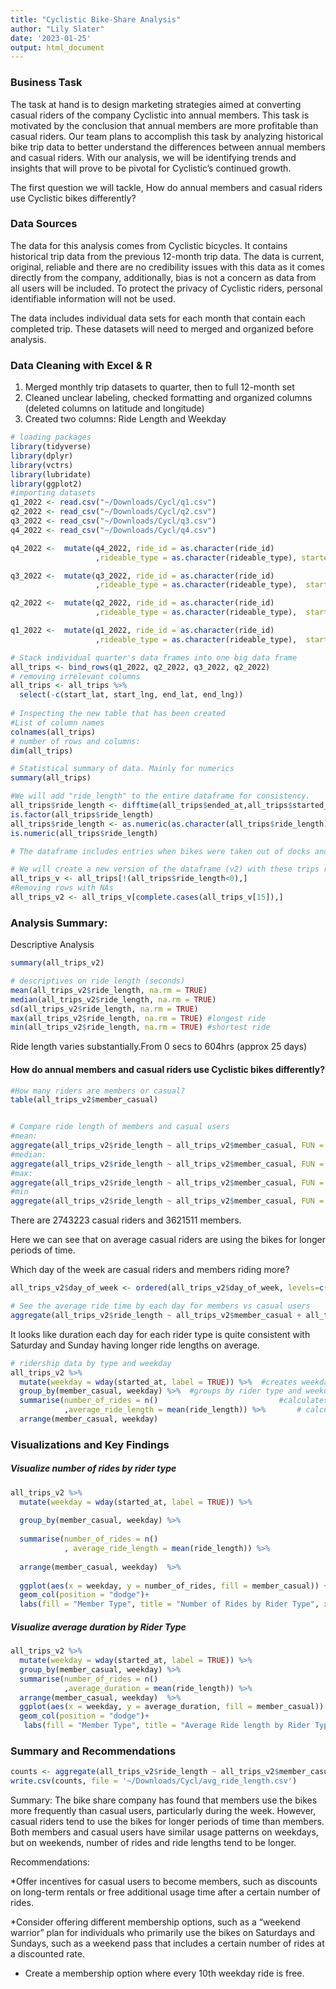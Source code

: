 ```yaml
---
title: "Cyclistic Bike-Share Analysis"
author: "Lily Slater"
date: '2023-01-25'
output: html_document
---
```



### Business Task

The task at hand is to design marketing strategies aimed at converting casual riders of the company Cyclistic into annual members. This task is motivated by the conclusion that annual members are more profitable than casual riders. Our team plans to accomplish this task by analyzing historical bike trip data to better understand the differences between annual members and casual riders. With our analysis, we will be identifying trends and insights that will prove to be pivotal for Cyclistic's continued growth.

The first question we will tackle, How do annual members and casual riders use Cyclistic bikes differently?

### Data Sources

The data for this analysis comes from Cyclistic bicycles. It contains historical trip data from the previous 12-month trip data. The data is current, original, reliable and there are no credibility issues with this data as it comes directly from the company, additionally, bias is not a concern as data from all users will be included. To protect the privacy of Cyclistic riders, personal identifiable information will not be used.

The data includes individual data sets for each month that contain each completed trip. These datasets will need to merged and organized before analysis.


### Data Cleaning with Excel & R
1. Merged monthly trip datasets to quarter, then to full 12-month set
2. Cleaned unclear labeling, checked formatting and organized columns (deleted columns on latitude and longitude)
3. Created two columns: Ride Length and Weekday

```r
# loading packages
library(tidyverse)
library(dplyr)
library(vctrs)
library(lubridate) 
library(ggplot2) 
#importing datasets
q1_2022 <- read.csv("~/Downloads/Cycl/q1.csv")
q2_2022 <- read_csv("~/Downloads/Cycl/q2.csv")
q3_2022 <- read_csv("~/Downloads/Cycl/q3.csv")
q4_2022 <- read_csv("~/Downloads/Cycl/q4.csv")

q4_2022 <-  mutate(q4_2022, ride_id = as.character(ride_id)
                   ,rideable_type = as.character(rideable_type), started_at = as.factor(started_at), ended_at = as.factor(ended_at), start_lat = as.character(start_lat), start_lng = as.character(start_lng), end_lat = as.character(end_lat), end_lng = as.character(end_lng)) 

q3_2022 <-  mutate(q3_2022, ride_id = as.character(ride_id)
                   ,rideable_type = as.character(rideable_type),  started_at = as.factor(started_at), ended_at = as.factor(ended_at), start_lat = as.character(start_lat), start_lng = as.character(start_lng), end_lat = as.character(end_lat), end_lng = as.character(end_lng))

q2_2022 <-  mutate(q2_2022, ride_id = as.character(ride_id)
                   ,rideable_type = as.character(rideable_type),  started_at = as.factor(started_at), ended_at = as.factor(ended_at), start_lat = as.character(start_lat), start_lng = as.character(start_lng), end_lat = as.character(end_lat), end_lng = as.character(end_lng)) 

q1_2022 <-  mutate(q1_2022, ride_id = as.character(ride_id)
                   ,rideable_type = as.character(rideable_type),  started_at = as.factor(started_at), ended_at = as.factor(ended_at), start_lat = as.character(start_lat), start_lng = as.character(start_lng), end_lat = as.character(end_lat), end_lng = as.character(end_lng)) 

# Stack individual quarter's data frames into one big data frame
all_trips <- bind_rows(q1_2022, q2_2022, q3_2022, q2_2022)
# removing irrelevant columns
all_trips <- all_trips %>%  
  select(-c(start_lat, start_lng, end_lat, end_lng))
    
# Inspecting the new table that has been created
#List of column names
colnames(all_trips)  
# number of rows and columns:
dim(all_trips) 

# Statistical summary of data. Mainly for numerics
summary(all_trips)

#We will add "ride_length" to the entire dataframe for consistency.
all_trips$ride_length <- difftime(all_trips$ended_at,all_trips$started_at)
is.factor(all_trips$ride_length)
all_trips$ride_length <- as.numeric(as.character(all_trips$ride_length))
is.numeric(all_trips$ride_length)

# The dataframe includes entries when bikes were taken out of docks and checked for quality

# We will create a new version of the dataframe (v2) with these trips removed
all_trips_v <- all_trips[!(all_trips$ride_length<0),]
#Removing rows with NAs
all_trips_v2 <- all_trips_v[complete.cases(all_trips_v[15]),]

```

### Analysis Summary: 

Descriptive Analysis
```r
summary(all_trips_v2)

# descriptives on ride length (seconds)
mean(all_trips_v2$ride_length, na.rm = TRUE) 
median(all_trips_v2$ride_length, na.rm = TRUE) 
sd(all_trips_v2$ride_length, na.rm = TRUE) 
max(all_trips_v2$ride_length, na.rm = TRUE) #longest ride
min(all_trips_v2$ride_length, na.rm = TRUE) #shortest ride

```

Ride length varies substantially.From 0 secs to 604hrs (approx 25 days)

#### How do annual members and casual riders use Cyclistic bikes differently?


```r
#How many riders are members or casual?
table(all_trips_v2$member_casual)


# Compare ride length of members and casual users
#mean:
aggregate(all_trips_v2$ride_length ~ all_trips_v2$member_casual, FUN = mean)
#median:
aggregate(all_trips_v2$ride_length ~ all_trips_v2$member_casual, FUN = median)
#max:
aggregate(all_trips_v2$ride_length ~ all_trips_v2$member_casual, FUN = max)
#min
aggregate(all_trips_v2$ride_length ~ all_trips_v2$member_casual, FUN = min)

```
There are 2743223 casual riders and 3621511 members.

Here we can see that on average casual riders are using the bikes for longer periods of time.


Which day of the week are casual riders and members riding more?
```r

all_trips_v2$day_of_week <- ordered(all_trips_v2$day_of_week, levels=c("Sunday", "Monday", "Tuesday", "Wednesday", "Thursday", "Friday", "Saturday"))

# See the average ride time by each day for members vs casual users
aggregate(all_trips_v2$ride_length ~ all_trips_v2$member_casual + all_trips_v2$day_of_week, FUN = mean)
```
It looks like duration each day for each rider type is quite consistent with Saturday and Sunday having longer ride lengths on average.

```r
# ridership data by type and weekday
all_trips_v2 %>% 
  mutate(weekday = wday(started_at, label = TRUE)) %>%  #creates weekday field using wday()
  group_by(member_casual, weekday) %>%  #groups by rider type and weekday
  summarise(number_of_rides = n()							#calculates the number of rides and average duration 
            ,average_ride_length = mean(ride_length)) %>% 		# calculates the average duration
  arrange(member_casual, weekday)	
```


### Visualizations and Key Findings

##### Visualize number of rides by rider type
```r

all_trips_v2 %>% 
  mutate(weekday = wday(started_at, label = TRUE)) %>% 
  
  group_by(member_casual, weekday) %>% 
  
  summarise(number_of_rides = n()
            , average_ride_length = mean(ride_length)) %>% 
  
  arrange(member_casual, weekday)  %>% 
  
  ggplot(aes(x = weekday, y = number_of_rides, fill = member_casual)) +
  geom_col(position = "dodge")+
  labs(fill = "Member Type", title = "Number of Rides by Rider Type", x= NULL, y = "Number of Rides " )

```


##### Visualize average duration by Rider Type
```r
all_trips_v2 %>% 
  mutate(weekday = wday(started_at, label = TRUE)) %>% 
  group_by(member_casual, weekday) %>% 
  summarise(number_of_rides = n()
            ,average_duration = mean(ride_length)) %>% 
  arrange(member_casual, weekday)  %>% 
  ggplot(aes(x = weekday, y = average_duration, fill = member_casual)) +
  geom_col(position = "dodge")+
   labs(fill = "Member Type", title = "Average Ride length by Rider Type", x= NULL, y = "Average Length of Rides " )

```


### Summary and Recommendations

```r
counts <- aggregate(all_trips_v2$ride_length ~ all_trips_v2$member_casual + all_trips_v2$day_of_week, FUN = mean)
write.csv(counts, file = '~/Downloads/Cycl/avg_ride_length.csv')

```


Summary: The bike share company has found that members use the bikes more frequently than casual users, particularly during the week. However, casual riders tend to use the bikes for longer periods of time than members. Both members and casual users have similar usage patterns on weekdays, but on weekends, number of rides and ride lengths tend to be longer.

Recommendations:

*Offer incentives for casual users to become members, such as discounts on long-term rentals or free additional usage time after a certain number of rides.

*Consider offering different membership options, such as a "weekend warrior" plan for individuals who primarily use the bikes on Saturdays and Sundays, such as a weekend pass that includes a certain number of rides at a discounted rate.

* Create a membership option where every 10th weekday ride is free.



